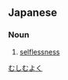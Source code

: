 ==Japanese==
{{ja-kanjitab|む|し|む|よく|yomi=on}}

===Noun===
{{ja-noun|むしむよく}}

# [[selflessness]]

[[Category:Yojijukugo|むしむよく]]